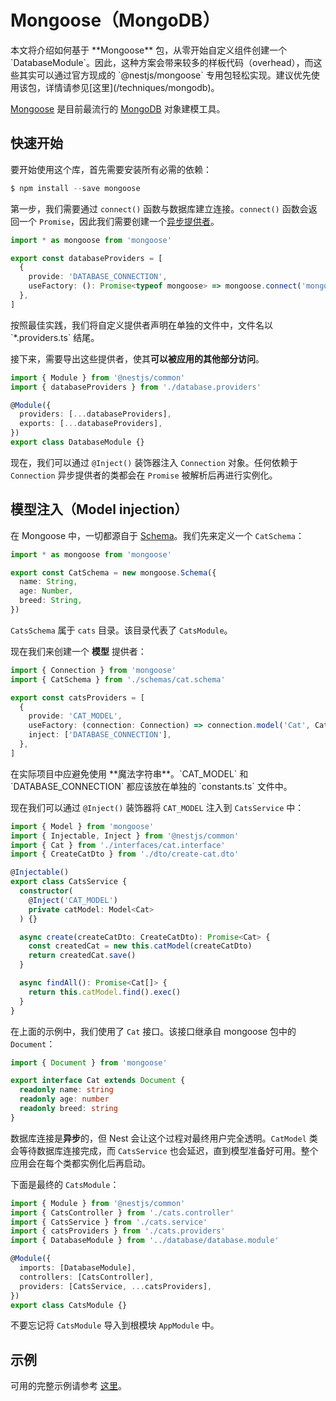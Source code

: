 # Mongoose（MongoDB）

<CalloutInfo type="warning">
  本文将介绍如何基于 **Mongoose** 包，从零开始自定义组件创建一个
  `DatabaseModule`。因此，这种方案会带来较多的样板代码（overhead），而这些其实可以通过官方现成的
  `@nestjs/mongoose` 专用包轻松实现。建议优先使用该包，详情请参见[这里](/techniques/mongodb)。
</CalloutInfo>

[Mongoose](https://mongoosejs.com) 是目前最流行的 [MongoDB](https://www.mongodb.org/) 对象建模工具。

## 快速开始

要开始使用这个库，首先需要安装所有必需的依赖：

```ts
$ npm install --save mongoose
```

第一步，我们需要通过 `connect()` 函数与数据库建立连接。`connect()` 函数会返回一个 `Promise`，因此我们需要创建一个[异步提供者](/fundamentals/async-components)。

```ts filename='database.providers.ts'
import * as mongoose from 'mongoose'

export const databaseProviders = [
  {
    provide: 'DATABASE_CONNECTION',
    useFactory: (): Promise<typeof mongoose> => mongoose.connect('mongodb://localhost/nest'),
  },
]
```

<CalloutInfo>
  按照最佳实践，我们将自定义提供者声明在单独的文件中，文件名以 `*.providers.ts` 结尾。
</CalloutInfo>

接下来，需要导出这些提供者，使其**可以被应用的其他部分访问**。

```ts filename='database.module.ts'
import { Module } from '@nestjs/common'
import { databaseProviders } from './database.providers'

@Module({
  providers: [...databaseProviders],
  exports: [...databaseProviders],
})
export class DatabaseModule {}
```

现在，我们可以通过 `@Inject()` 装饰器注入 `Connection` 对象。任何依赖于 `Connection` 异步提供者的类都会在 `Promise` 被解析后再进行实例化。

## 模型注入（Model injection）

在 Mongoose 中，一切都源自于 [Schema](https://mongoosejs.com/docs/guide.html)。我们先来定义一个 `CatSchema`：

```ts filename='schemas/cat.schema.ts'
import * as mongoose from 'mongoose'

export const CatSchema = new mongoose.Schema({
  name: String,
  age: Number,
  breed: String,
})
```

`CatsSchema` 属于 `cats` 目录。该目录代表了 `CatsModule`。

现在我们来创建一个 **模型** 提供者：

```ts filename='cats.providers.ts'
import { Connection } from 'mongoose'
import { CatSchema } from './schemas/cat.schema'

export const catsProviders = [
  {
    provide: 'CAT_MODEL',
    useFactory: (connection: Connection) => connection.model('Cat', CatSchema),
    inject: ['DATABASE_CONNECTION'],
  },
]
```

<CalloutInfo type="warning">
  在实际项目中应避免使用 **魔法字符串**。`CAT_MODEL` 和 `DATABASE_CONNECTION` 都应该放在单独的
  `constants.ts` 文件中。
</CalloutInfo>

现在我们可以通过 `@Inject()` 装饰器将 `CAT_MODEL` 注入到 `CatsService` 中：

```ts filename='cats.service.ts'
import { Model } from 'mongoose'
import { Injectable, Inject } from '@nestjs/common'
import { Cat } from './interfaces/cat.interface'
import { CreateCatDto } from './dto/create-cat.dto'

@Injectable()
export class CatsService {
  constructor(
    @Inject('CAT_MODEL')
    private catModel: Model<Cat>
  ) {}

  async create(createCatDto: CreateCatDto): Promise<Cat> {
    const createdCat = new this.catModel(createCatDto)
    return createdCat.save()
  }

  async findAll(): Promise<Cat[]> {
    return this.catModel.find().exec()
  }
}
```

在上面的示例中，我们使用了 `Cat` 接口。该接口继承自 mongoose 包中的 `Document`：

```ts
import { Document } from 'mongoose'

export interface Cat extends Document {
  readonly name: string
  readonly age: number
  readonly breed: string
}
```

数据库连接是**异步**的，但 Nest 会让这个过程对最终用户完全透明。`CatModel` 类会等待数据库连接完成，而 `CatsService` 也会延迟，直到模型准备好可用。整个应用会在每个类都实例化后再启动。

下面是最终的 `CatsModule`：

```ts filename='cats.module.ts'
import { Module } from '@nestjs/common'
import { CatsController } from './cats.controller'
import { CatsService } from './cats.service'
import { catsProviders } from './cats.providers'
import { DatabaseModule } from '../database/database.module'

@Module({
  imports: [DatabaseModule],
  controllers: [CatsController],
  providers: [CatsService, ...catsProviders],
})
export class CatsModule {}
```

<CalloutInfo>

不要忘记将 `CatsModule` 导入到根模块 `AppModule` 中。

</CalloutInfo>

## 示例

可用的完整示例请参考 [这里](https://github.com/nestjs/nest/tree/master/sample/14-mongoose-base)。
